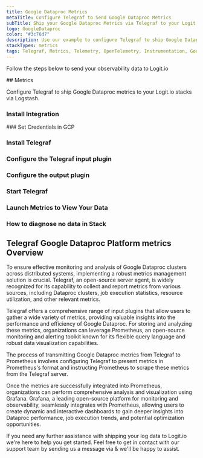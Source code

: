 ```yaml
---
title: Google Dataproc Metrics
metaTitle: Configure Telegraf to Send Google Dataproc Metrics
subTitle: Ship your Google Dataproc Metrics via Telegraf to your Logit.io Stack
logo: GoogleDataproc
color: "#3c76d7"
description: Use our example to configure Telegraf to ship Google Dataproc metrics to Logit.io. Configure Telegraf to send Google Dataproc metrics to Logstash or Elastic.
stackTypes: metrics
tags: Telegraf, Metrics, Telemetry, OpenTelemetry, Instrumentation, Google Dataproc, Data Processing, Cluster Management
---
```


Follow the steps below to send your observability data to Logit.io

<Steps>
  ## Metrics

  Configure Telegraf to ship Google Dataproc metrics to your Logit.io stacks via Logstash.
  
  ### Install Integration
  <InstallIntegration/>
  ### Set Credentials in GCP

  <SetGCPCredentials intro="Google Dataproc is a powerful suite of services within Google Cloud that enables efficient and scalable data processing using Apache Hadoop and Apache Spark. It provides a managed and fully integrated environment for running big data workloads, allowing organizations to process large volumes of data quickly and cost-effectively."/>
  
  ### Install Telegraf

  <InstallTelegraf />

  ### Configure the Telegraf input plugin

  <TelegrafStackDriverInput metric_type="dataproc.googleapis.com"/>

  ### Configure the output plugin

  <TelegrafOutputPlugin />

  ### Start Telegraf

 <StartTelegraf />

  ### Launch Metrics to View Your Data

  <LaunchVisualizer type="metrics" />

  ### How to diagnose no data in Stack

  <DiagnoseNoData />
</Steps>

## Telegraf Google Dataproc Platform metrics Overview

To ensure effective monitoring and analysis of Google Dataproc clusters across distributed systems, 
implementing a robust metrics management solution is crucial. Telegraf, an open-source server agent, 
is widely recognized for its capability to collect and report metrics from various sources, including 
Dataproc clusters, job execution statistics, resource utilization, and other relevant metrics.

Telegraf offers a comprehensive range of input plugins that allow users to gather a wide variety of 
metrics, providing valuable insights into the performance and efficiency of Google Dataproc. For 
storing and analyzing these metrics, organizations can leverage Prometheus, an open-source monitoring 
and alerting toolkit known for its flexible query language and robust data visualization capabilities.

The process of transmitting Google Dataproc metrics from Telegraf to Prometheus involves configuring 
Telegraf to present metrics in Prometheus's format and instructing Prometheus to scrape these metrics 
from the Telegraf server.

Once the metrics are successfully integrated into Prometheus, organizations can perform comprehensive 
analysis and visualization using Grafana. Grafana, a leading open-source platform for monitoring and 
observability, seamlessly integrates with Prometheus, allowing users to create dynamic and interactive 
dashboards to gain deeper insights into Dataproc performance, job execution trends, and potential optimization opportunities.

If you need any further assistance with shipping your log data to Logit.io we're here to help you get started. 
Feel free to get in contact with our support team by sending us a message via <IntercomButton text="live chat" /> & we'll be happy to assist.